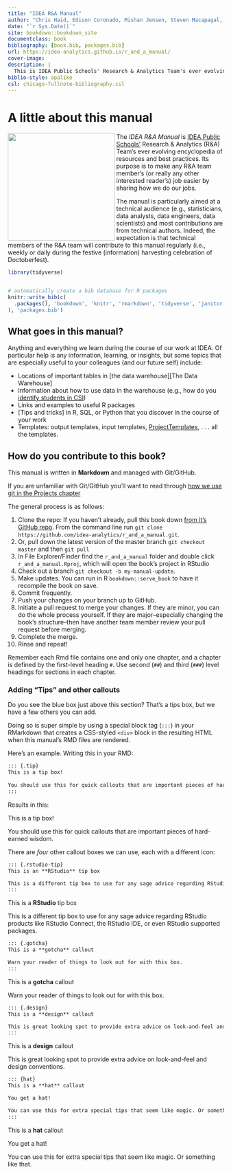 ```yaml
--- 
title: "IDEA R&A Manual"
author: "Chris Haid, Edison Coronado, Mishan Jensen, Steven Macapagal, Aline Orr, Ilissa Madrigal, Marlena Coco, Karina Pacheco, Lindsey Smith, Connor Caldwell, Jose Rodriguez, Colleen Skinner"
date: "`r Sys.Date()`"
site: bookdown::bookdown_site
documentclass: book
bibliography: [book.bib, packages.bib]
url: https://idea-analytics.github.io/r_and_a_manual/
cover-image: 
description: |
  This is IDEA Public Schools' Research & Analytics Team's ever evolving encyclopedia of resources and best practices.
biblio-style: apalike
csl: chicago-fullnote-bibliography.csl
---
```




# A little about this manual {#about}

<img src="img/idea_r_and_a_logo_blue.png" height="250"  align="left" alt="" class="cover" /> The *IDEA R&A Manual*  is [IDEA Public Schools'](www.ideapublicschools.org) Research & Analytics (R&A) Team's ever evolving encyclopedia of resources and best practices.  Its purpose is to make any R&A team member's (or really any other interested reader's) job easier by sharing how we do our jobs.   

The manual is particularly aimed at a technical audience (e.g., statisticians, data analysts, data engineers, data scientists) and most contributions are from technical authors. Indeed, the expectation is that technical members of the R&A team will contribute to this manual regularly (i.e., weekly or daily during the festive (information) harvesting celebration of Doctoberfest).


```r
library(tidyverse)


# automatically create a bib database for R packages
knitr::write_bib(c(
  .packages(), 'bookdown', 'knitr', 'rmarkdown', 'tidyverse', 'janitor'
), 'packages.bib')
```


## What goes in this manual?

Anything and everything we learn during the course of our work at IDEA. Of particular help is any information, learning, or insights, but some topics that are especially useful to your colleagues (and our future self) include:

* Locations of important tables in [the data warehouse][The Data Warehouse]
* Information about how to use data in the warehouse (e.g., how do you [identify students in CSI](#csi))
* Links and examples to useful R packages
* [Tips and tricks] in R, SQL, or Python that you discover in the course of your work 
* Templates:  output templates, input templates, [ProjectTemplates](#section-ProjectTemplate), . . . all the templates. 

## How do you contribute to this book?

This manual is written in **Markdown** and managed with Git/GitHub. 

::: {.tip}
If you are unfamiliar with Git/GitHub you'll want to read through [how we use git in the Projects chapter](#section-github)
:::

The general process is as follows:

1. Clone the repo:  If you haven't already, pull this book down [from it's GitHub repo](https://github.com/idea-analytics/r_and_a_manual).  From the command line run `git clone https://github.com/idea-analytics/r_and_a_manual.git`.
1.  Or, pull down the latest version of the master branch `git checkout master` and then `git pull`
1.  In File Explorer/Finder find the `r_and_a_manual` folder and double click `r_and_a_manual.Rproj`, which will open the book's project in RStudio
1. Check out a branch `git checkout -b my-manual-update`.
1.  Make updates.  You can run in R `bookdown::serve_book` to have it recompile the book on save. 
1. Commit frequently.
1. Push your changes on your branch up to GitHub.
1.  Initiate a pull request to merge your changes.  If they are minor, you can do the whole process yourself. If they are major--especially changing the book's structure--then have another team member review your pull request before merging. 
1. Complete the merge. 
1. Rinse and repeat!

::: {.tip}
Remember each Rmd file contains one and only one chapter, and a chapter is defined by the first-level heading `#`.  Use second (`##`) and third (`###`) level headings for sections in each chapter. 
:::

### Adding "Tips" and other callouts

Do you see the blue box just above this section?  That's a tips box, but we have a few others you can add.  

Doing so is super simple by using a special block tag (`:::`) in your RMarkdown that creates a CSS-styled `<div>` block in the resulting HTML when this manual's RMD files are rendered.

Here's an example.  Writing this in your RMD:

```markdown
::: {.tip}
This is a tip box!
  
You should use this for quick callouts that are important pieces of hard-earned wisdom
:::
```
Results in this:

::: {.tip}
This is a tip box!

You should use this for quick callouts that are important pieces of hard-earned wisdom.
:::

There are *four* other callout boxes we can use, each with a different icon:


```markdown
::: {.rstudio-tip}
This is an **RStudio** tip box

This is a different tip box to use for any sage advice regarding RStudio products like RStudio Connect, the RStudio IDE, or even RStudio supported packages.
:::
```


::: {.rstudio-tip}
This is a **RStudio** tip box

This is a different tip box to use for any sage advice regarding RStudio products like RStudio Connect, the RStudio IDE, or even RStudio supported packages.
:::



```markdown
::: {.gotcha}
This is a **gotcha** callout

Warn your reader of things to look out for with this box.
:::
```


::: {.gotcha}
This is a **gotcha** callout

Warn your reader of things to look out for with this box.
:::


```markdown
::: {.design}
This is a **design** callout

This is great looking spot to provide extra advice on look-and-feel and design conventions.
:::
```


::: {.design}
This is a **design** callout

This is great looking spot to provide extra advice on look-and-feel and design conventions.
:::


```markdown
::: {hat}
This is a **hat** callout

You get a hat!  

You can use this for extra special tips that seem like magic. Or something like that.
:::
```


::: {.hat}
This is a **hat** callout

You get a hat!  

You can use this for extra special tips that seem like magic. Or something like that.
:::

